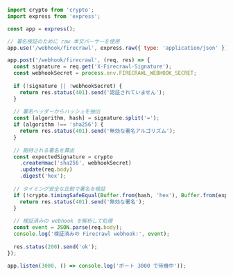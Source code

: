 ```js Node／Express
import crypto from 'crypto';
import express from 'express';

const app = express();

// 署名検証のために raw 本文パーサーを使用
app.use('/webhook/firecrawl', express.raw({ type: 'application/json' }));

app.post('/webhook/firecrawl', (req, res) => {
  const signature = req.get('X-Firecrawl-Signature');
  const webhookSecret = process.env.FIRECRAWL_WEBHOOK_SECRET;
  
  if (!signature || !webhookSecret) {
    return res.status(401).send('認証されていません');
  }
  
  // 署名ヘッダーからハッシュを抽出
  const [algorithm, hash] = signature.split('=');
  if (algorithm !== 'sha256') {
    return res.status(401).send('無効な署名アルゴリズム');
  }
  
  // 期待される署名を算出
  const expectedSignature = crypto
    .createHmac('sha256', webhookSecret)
    .update(req.body)
    .digest('hex');
  
  // タイミング安全な比較で署名を検証
  if (!crypto.timingSafeEqual(Buffer.from(hash, 'hex'), Buffer.from(expectedSignature, 'hex'))) {
    return res.status(401).send('無効な署名');
  }
  
  // 検証済みの webhook を解析して処理
  const event = JSON.parse(req.body);
  console.log('検証済みの Firecrawl webhook:', event);
  
  res.status(200).send('ok');
});

app.listen(3000, () => console.log('ポート 3000 で待機中'));
```
